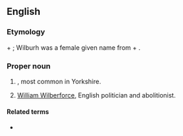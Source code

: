 ==English==

===Etymology===
{{etyl|ang|en}} {{m|ang|Wilburh}} + {{m|ang|foss||ditch}}; Wilburh was a female given name from {{m|ang|wil||will}} + {{m|ang|burh||fortress}}.

===Proper noun===
{{en-proper noun}}

# {{surname|en|A=An|English|from=Old English|nodot=1}}, most common in Yorkshire.
# [[w:William Wilberforce|William Wilberforce]], English politician and abolitionist.

====Related terms====
* {{l|en|Wilbur}}
